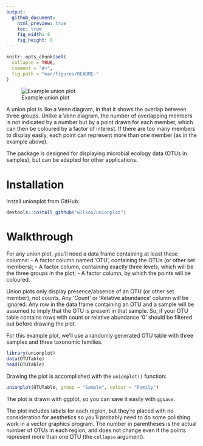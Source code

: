 ```yaml
---
output:
  github_document:
    html_preview: true
    toc: true
    fig_width: 8
    fig_height: 8
---
```


```r
knitr::opts_chunk$set(
  collapse = TRUE,
  comment = "#>",
  fig.path = "man/figures/README-"
)
```

![Example union plot](example.png)

A union plot is like a Venn diagram, in that it shows the overlap between three
groups. Unlike a Venn diagram, the number of overlapping members is not
indicated by a number but by a point drawn for each member, which can then be
coloured by a factor of interest. If there are too many members to display
easily, each point can represent more than one member (as in the example above).

The package is designed for displaying microbial ecology data (OTUs in samples),
but can be adapted for other applications. 

# Installation

Install unionplot from GitHub:

```r
devtools::install_github("wilkox/unionplot")
```

# Walkthrough

For any union plot, you'll need a data frame containing at least these columns:
- A factor column named 'OTU', containing the OTUs (or other set members);
- A factor column, containing exactly three levels, which will be
  the three groups in the plot;
- A factor column, by which the points will be coloured.

Union plots only display presence/absence of an OTU (or other set member), not
counts. Any 'Count' or 'Relative abundance' column will be ignored. Any row in
the data frame containing an OTU and a sample will be assumed to imply that the
OTU is present in that sample. So, if your OTU table contains rows with count or
relative abundance '0' should be filtered out before drawing the plot.

For this example plot, we'll use a randomly generated OTU table with three
samples and three taxonomic families.

```r
library(unionplot)
data(OTUTable)
head(OTUTable)
```

Drawing the plot is accomplished with the `unionplot()` function:

```r
unionplot(OTUTable, group = "Sample", colour = "Family")
```

The plot is drawn with ggplot, so you can save it easily with `ggsave`.

The plot includes labels for each region, but they're placed with no
consideration for aesthetics so you'll probably need to do some polishing work
in a vector graphics program. The number in parentheses is the actual number of
OTUs in each region, and does not change even if the points represent more than
one OTU (the `collapse` argument).
